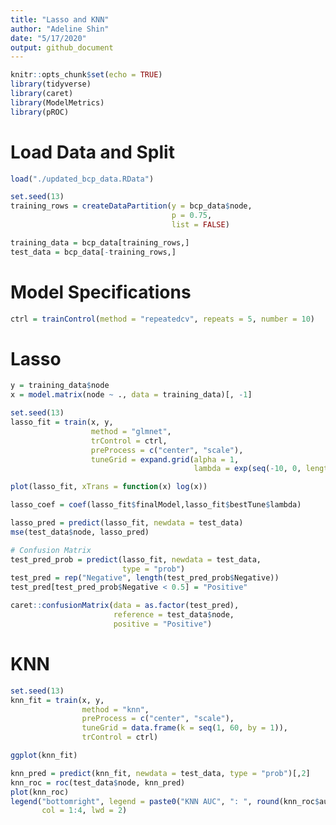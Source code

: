 ```yaml
---
title: "Lasso and KNN"
author: "Adeline Shin"
date: "5/17/2020"
output: github_document
---
```


```r
knitr::opts_chunk$set(echo = TRUE)
library(tidyverse)
library(caret)
library(ModelMetrics)
library(pROC)
```

# Load Data and Split
```r
load("./updated_bcp_data.RData")

set.seed(13)
training_rows = createDataPartition(y = bcp_data$node,
                                    p = 0.75,
                                    list = FALSE)

training_data = bcp_data[training_rows,]
test_data = bcp_data[-training_rows,]
```

# Model Specifications
```r
ctrl = trainControl(method = "repeatedcv", repeats = 5, number = 10)
```

# Lasso
```r
y = training_data$node
x = model.matrix(node ~ ., data = training_data)[, -1]

set.seed(13)
lasso_fit = train(x, y,
                  method = "glmnet",
                  trControl = ctrl,
                  preProcess = c("center", "scale"),
                  tuneGrid = expand.grid(alpha = 1, 
                                         lambda = exp(seq(-10, 0, length = 100))))

plot(lasso_fit, xTrans = function(x) log(x))

lasso_coef = coef(lasso_fit$finalModel,lasso_fit$bestTune$lambda)

lasso_pred = predict(lasso_fit, newdata = test_data)
mse(test_data$node, lasso_pred)

# Confusion Matrix
test_pred_prob = predict(lasso_fit, newdata = test_data,
                         type = "prob")
test_pred = rep("Negative", length(test_pred_prob$Negative))
test_pred[test_pred_prob$Negative < 0.5] = "Positive"

caret::confusionMatrix(data = as.factor(test_pred),
                       reference = test_data$node,
                       positive = "Positive")
```

# KNN
```r
set.seed(13)
knn_fit = train(x, y,
                method = "knn",
                preProcess = c("center", "scale"),
                tuneGrid = data.frame(k = seq(1, 60, by = 1)),
                trControl = ctrl)

ggplot(knn_fit)

knn_pred = predict(knn_fit, newdata = test_data, type = "prob")[,2]
knn_roc = roc(test_data$node, knn_pred)
plot(knn_roc)
legend("bottomright", legend = paste0("KNN AUC", ": ", round(knn_roc$auc, 3)),
       col = 1:4, lwd = 2)
```

